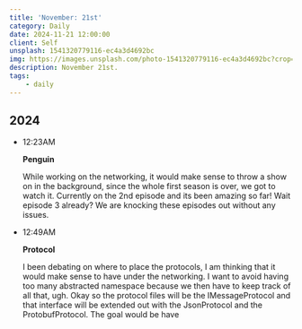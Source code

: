```yaml
---
title: 'November: 21st'
category: Daily
date: 2024-11-21 12:00:00
client: Self
unsplash: 1541320779116-ec4a3d4692bc
img: https://images.unsplash.com/photo-1541320779116-ec4a3d4692bc?crop=entropy&cs=srgb&fm=jpg&ixid=MnwzNjM5Nzd8MHwxfHJhbmRvbXx8fHx8fHx8fDE2ODE3NDg2ODY&ixlib=rb-4.0.3&q=85
description: November 21st.
tags:
    - daily
---
```



## 2024

-   12:23AM

    **Penguin**

    While working on the networking, it would make sense to throw a show on in the background, since the whole first season is over, we got to watch it.
    Currently on the 2nd episode and its been amazing so far!
    Wait episode 3 already? We are knocking these episodes out without any issues.

-   12:49AM

    **Protocol**

    I been debating on where to place the protocols, I am thinking that it would make sense to have under the networking.
    I want to avoid having too many abstracted namespace because we then have to keep track of all that, ugh.
    Okay so the protocol files will be the IMessageProtocol and that interface will be extended out with the JsonProtocol and the ProtobufProtocol.
    The goal would be have 